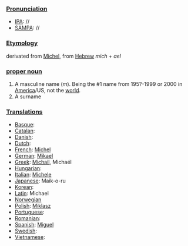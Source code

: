 ===[[Pronunciation]]===
*[[IPA]]: //
*[[SAMPA]]: //
===[[Etymology]]===
derivated from [[Michel]], from [[Hebrew]] ''mich'' + ''ael''
===[[proper noun]]===
#A masculine name (''m'').  Being the #1 name from 195?-1999 or 2000 in [[USA|America]]/US, not the [[world]].
#A surname
===[[Translations]]===
*[[Basque]]:
*[[Catalan]]:
*[[Danish]]:
*[[Dutch]]:
*[[French]]: [[Michel]]
*[[German]]: [[Mikael]]
*[[Greek]]: [[Michail]], Micha&eacute;l
*[[Hungarian]]:
*[[Italian]]: [[Michele]]
*[[Japanese]]: Maik-o-ru
*[[Korean]]:
*[[Latin]]: Michael
*[[Norwegian]]
*[[Polish]]: [[Miklasz]]
*[[Portuguese]]:
*[[Romanian]]:
*[[Spanish]]: [[Miguel]]
*[[Swedish]]:
*[[Vietnamese]]: